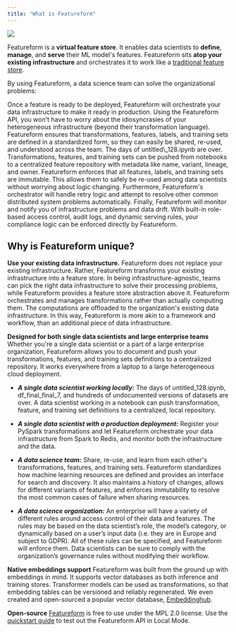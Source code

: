 ```yaml
---
title: "What is Featureform"
---
```


![](/images/FF_hero_detailed-15.png)

Featureform is a **virtual feature store**. It enables data scientists to **define**, **manage**, and **serve** their ML model's features. Featureform sits **atop your existing infrastructure** and orchestrates it to work like a [traditional feature store](https://www.featureform.com/post/feature-stores-explained-the-three-common-architectures).

By using Featureform, a data science team can solve the organizational problems:

<Card title="Facilitate Deployment" icon="upload" iconType="duotone">
  Once a feature is ready to be deployed, Featureform will orchestrate your data infrastructure to make it ready in production. Using the Featureform API, you won't have to worry about the idiosyncrasies of your heterogeneous infrastructure (beyond their transformation language).
</Card>
<Card title="Enhance Collaboration" icon="people" iconType="duotone">
  Featureform ensures that transformations, features, labels, and training sets are defined in a standardized form, so they can easily be shared, re-used, and understood across the team.
</Card>
<Card title="Organize Experimentation" icon="flask" iconType="duotone">
  The days of untitled\_128.ipynb are over. Transformations, features, and training sets can be pushed from notebooks to a centralized feature repository with metadata like name, variant, lineage, and owner.
</Card>
<Card title="Increase Reliability" icon="signal-strong" iconType="duotone">
    Featureform enforces that all features, labels, and training sets are immutable. This allows them to safely be re-used among data scientists without worrying about logic changing. Furthermore, Featureform's orchestrator will handle retry logic and attempt to resolve other common distributed system problems automatically. Finally, Featureform will monitor and notify you of infrastructure problems and data drift.
</Card>
<Card title="Preserve Compliance" icon="lock-keyhole-open" iconType="duotone">
    With built-in role-based access control, audit logs, and dynamic serving rules, your compliance logic can be enforced directly by Featureform.
</Card>

## Why is Featureform unique?

**Use your existing data infrastructure.** Featureform does not replace your existing infrastructure. Rather, Featureform transforms your existing infrastructure into a feature store. In being infrastructure-agnostic, teams can pick the right data infrastructure to solve their processing problems, while Featureform provides a feature store abstraction above it. Featureform orchestrates and manages transformations rather than actually computing them. The computations are offloaded to the organization's existing data infrastructure. In this way, Featureform is more akin to a framework and workflow, than an additional piece of data infrastructure.

**Designed for both single data scientists and large enterprise teams** Whether you're a single data scientist or a part of a large enterprise organization, Featureform allows you to document and push your transformations, features, and training sets definitions to a centralized repository. It works everywhere from a laptop to a large heterogeneous cloud deployment.

* **_A single data scientist working locally:_** The days of untitled\_128.ipynb, df\_final\_final\_7, and hundreds of undocumented versions of datasets are over. A data scientist working in a notebook can push transformation, feature, and training set definitions to a centralized, local repository.

* **_A single data scientist with a production deployment:_** Register your PySpark transformations and let Featureform orchestrate your data infrastructure from Spark to Redis, and monitor both the infrastructure and the data.

* **_A data science team:_** Share, re-use, and learn from each other's transformations, features, and training sets. Featureform standardizes how machine learning resources are defined and provides an interface for search and discovery. It also maintains a history of changes, allows for different variants of features, and enforces immutability to resolve the most common cases of failure when sharing resources.

* **_A data science organization:_** An enterprise will have a variety of different rules around access control of their data and features. The rules may be based on the data scientist’s role, the model’s category, or dynamically based on a user’s input data (i.e. they are in Europe and subject to GDPR). All of these rules can be specified, and Featureform will enforce them. Data scientists can be sure to comply with the organization’s governance rules without modifying their workflow.

**Native embeddings support** Featureform was built from the ground up with embeddings in mind. It supports vector databases as both inference and training stores. Transformer models can be used as transformations, so that embedding tables can be versioned and reliably regenerated. We even created and open-sourced a popular vector database, [Embeddinghub](https://github.com/featureform/featureform/tree/main/embeddinghub).

**Open-source** [Featureform](https://github.com/featureform/featureform) is free to use under the MPL 2.0 license. Use the [quickstart guide](https://featureform-docs.mintlify.app/deployment/quickstart) to test out the Featureform API in Local Mode.
